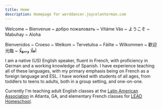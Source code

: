 ```yaml
---
title: Home
description: Homepage for worddancer.joycelanterman.com
---
```


<MainLogo/>

<div class="mx-auto text-center border-gray-500 border-2 rounded-sm
            bg-color-standout-background-feature w-fit
            px-4 py-2 mb-4">
    <p>
        <span class="text-nowrap">Welcome</span> ~
        <span class="text-nowrap">Bienvenue</span> ~
        <span class="text-nowrap">добро пожаловать</span> ~
        <span class="text-nowrap">Vítáme Vás</span> ~
        <span class="text-nowrap">ようこそ</span> ~
        <span class="text-nowrap">Mabuhay</span> ~
        <span class="text-nowrap">Aloha</span>
    </p>
    <p>
        <span class="text-nowrap">Bienvenidos</span> ~
        <span class="text-nowrap">Croeso</span> ~
        <span class="text-nowrap">Welkom</span> ~
        <span class="text-nowrap">Tervetuloa</span> ~
        <span class="text-nowrap">Fáilte</span> ~
        <span class="text-nowrap">Wilkommen</span> ~
        <span class="text-nowrap">歡迎光臨</span> ~
        <span class="text-nowrap">أهلًا وسهلًا</span>
    </p>
</div>

I am a native (US) English speaker, fluent in French, with proficiency in German and a working knowledge of Spanish.
I have experience teaching all of these languages,  with my primary emphasis being on French as a foreign language
and ESL.  I have worked with students of all ages, from toddlers to teens to adults, both in a group setting, and
one-on-one.

Currently I'm teaching adult English classes at the [Latin American Association](https://thelaa.org/) in Atlanta, GA,
and elementary French classes for [LEAD Homeschool](https://www.leadhomeschool.org/).
